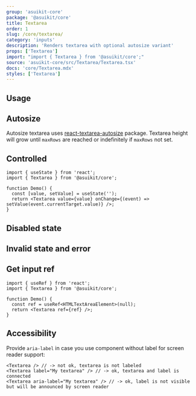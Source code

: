 ```yaml
---
group: 'asuikit-core'
package: '@asuikit/core'
title: Textarea
order: 1
slug: /core/textarea/
category: 'inputs'
description: 'Renders textarea with optional autosize variant'
props: ['Textarea']
import: "import { Textarea } from '@asuikit/core';"
source: 'asuikit-core/src/Textarea/Textarea.tsx'
docs: 'core/Textarea.mdx'
styles: ['Textarea']
---
```



## Usage

<Demo data={TextareaDemos.configurator} />

## Autosize

Autosize textarea uses [react-textarea-autosize](https://www.npmjs.com/package/react-textarea-autosize) package.
Textarea height will grow until `maxRows` are reached or indefinitely if `maxRows` not set.

<Demo data={TextareaDemos.autosize} />

## Controlled

```tsx
import { useState } from 'react';
import { Textarea } from '@asuikit/core';

function Demo() {
  const [value, setValue] = useState('');
  return <Textarea value={value} onChange={(event) => setValue(event.currentTarget.value)} />;
}
```

## Disabled state

<Demo data={TextareaDemos.disabled} />

## Invalid state and error

<Demo data={TextareaDemos.validation} />

## Get input ref

```tsx
import { useRef } from 'react';
import { Textarea } from '@asuikit/core';

function Demo() {
  const ref = useRef<HTMLTextAreaElement>(null);
  return <Textarea ref={ref} />;
}
```

## Accessibility

Provide `aria-label` in case you use component without label for screen reader support:

```tsx
<Textarea /> // -> not ok, textarea is not labeled
<Textarea label="My textarea" /> // -> ok, textarea and label is connected
<Textarea aria-label="My textarea" /> // -> ok, label is not visible but will be announced by screen reader
```
